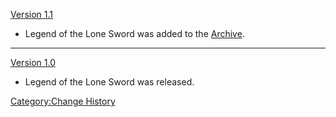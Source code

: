 [[Version 1.1]]
* Legend of the Lone Sword was added to the [[Archive]].
----
[[Version 1.0]]
* Legend of the Lone Sword was released.
<noinclude>[[Category:Change History]]</noinclude>